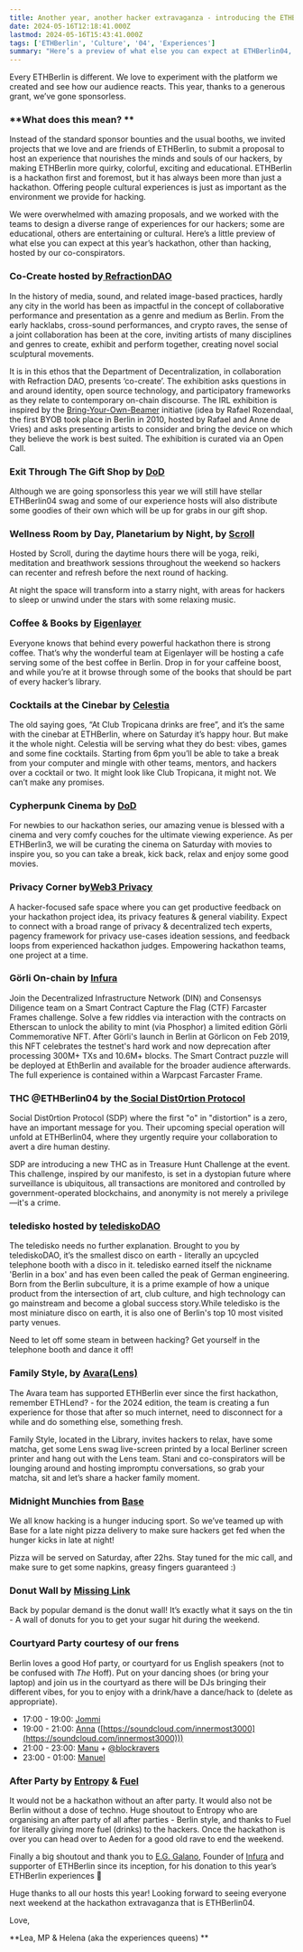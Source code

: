 ```yaml
---
title: Another year, another hacker extravaganza - introducing the ETHBerlin04 experiences
date: 2024-05-16T12:18:41.000Z
lastmod: 2024-05-16T15:43:41.000Z
tags: ['ETHBerlin', 'Culture', '04', 'Experiences']
summary: "Here’s a preview of what else you can expect at ETHBerlin04, other than hacking, hosted by our co-conspirators."
---
```


Every ETHBerlin is different. We love to experiment with the platform we created and see how our audience reacts. This year, thanks to a generous grant, we’ve gone sponsorless. 

### **What does this mean? **

Instead of the standard sponsor bounties and the usual booths, we invited projects that we love and are friends of ETHBerlin, to submit a proposal to host an experience that nourishes the minds and souls of our hackers, by making ETHBerlin more quirky, colorful, exciting and educational. ETHBerlin is a hackathon first and foremost, but it has always been more than just a hackathon. Offering people cultural experiences is just as important as the environment we provide for hacking.   

We were overwhelmed with amazing proposals, and we worked with the teams to design a diverse range of experiences for our hackers; some are educational, others are entertaining or cultural. Here’s a little preview of what else you can expect at this year’s hackathon, other than hacking, hosted by our co-conspirators. 

### Co-Create hosted by[ RefractionDAO](https://www.refractionfestival.com/)

In the history of media, sound, and related image-based practices, hardly any city in the world has been as impactful in the concept of collaborative performance and presentation as a genre and medium as Berlin. From the early hacklabs, cross-sound performances, and crypto raves, the sense of a joint collaboration has been at the core, inviting artists of many disciplines and genres to create, exhibit and perform together, creating novel social sculptural movements.

It is in this ethos that the Department of Decentralization, in collaboration with Refraction DAO, presents ‘co-create’. The exhibition asks questions in and around identity, open source technology, and participatory frameworks as they relate to contemporary on-chain discourse. The IRL exhibition is inspired by the [Bring-Your-Own-Beamer](https://www.byobworldwide.com/) initiative (idea by Rafael Rozendaal, the first BYOB took place in Berlin in 2010, hosted by Rafael and Anne de Vries) and asks presenting artists to consider and bring the device on which they believe the work is best suited. The exhibition is curated via an Open Call.

### Exit Through The Gift Shop by [DoD](https://dod.ngo/)

Although we are going sponsorless this year we will still have stellar ETHBerlin04 swag and some of our experience hosts will also distribute some goodies of their own which will be up for grabs in our gift shop. 

### Wellness Room by Day, Planetarium by Night, by [Scroll](https://scroll.io/)

Hosted by Scroll, during the daytime hours there will be yoga, reiki, meditation and breathwork sessions throughout the weekend so hackers can recenter and refresh before the next round of hacking. 

At night the space will transform into a starry night, with areas for hackers to sleep or unwind under the stars with some relaxing music.

### Coffee & Books by [Eigenlayer](https://www.eigenlayer.xyz/)

Everyone knows that behind every powerful hackathon there is strong coffee. That’s why the wonderful team at Eigenlayer will be hosting a cafe serving some of the best coffee in Berlin. Drop in for your caffeine boost, and while you’re at it browse through some of the books that should be part of every hacker’s library.

### Cocktails at the Cinebar by [Celestia](https://celestia.org/) 

The old saying goes, “At Club Tropicana drinks are free”, and it’s the same with the cinebar at ETHBerlin, where on Saturday it’s happy hour. But make it the whole night. Celestia will be serving what they do best: vibes, games and some fine cocktails. Starting from 6pm you’ll be able to take a break from your computer and mingle with other teams, mentors, and hackers over a cocktail or two. It might look like Club Tropicana, it might not. We can’t make any promises. 

### Cypherpunk Cinema by [DoD](https://dod.ngo/)

For newbies to our hackathon series, our amazing venue is blessed with a cinema and very comfy couches for the ultimate viewing experience. As per ETHBerlin3, we will be curating the cinema on Saturday with movies to inspire you, so you can take a break, kick back, relax and enjoy some good movies. 

### Privacy Corner by[Web3 Privacy](https://github.com/web3privacy/web3privacy?tab=readme-ov-file)

A hacker-focused safe space where you can get productive feedback on your hackathon project idea, its privacy features & general viability. Expect to connect with a broad range of privacy & decentralized tech experts, pagency framework for privacy use-cases ideation sessions, and feedback loops from experienced hackathon judges. Empowering hackathon teams, one project at a time.

### Görli On-chain by [Infura](https://www.infura.io/)

Join the Decentralized Infrastructure Network (DIN) and Consensys Diligence team on a Smart Contract Capture the Flag (CTF) Farcaster Frames challenge. Solve a few riddles via interaction with the contracts on Etherscan to unlock the ability to mint (via Phosphor) a limited edition Görli Commemorative NFT. After Görli's launch in Berlin at Görlicon on Feb 2019, this NFT celebrates the testnet's hard work and now deprecation after processing 300M+ TXs and 10.6M+ blocks. The Smart Contract puzzle will be deployed at EthBerlin and available for the broader audience afterwards. The full experience is contained within a Warpcast Farcaster Frame.

### THC @ETHBerlin04 by the[ Social Dist0rtion Protocol](https://www.dist0rtion.com/)

Social Dist0rtion Protocol (SDP) where the first "o" in "distortion" is a zero, have an important message for you. Their upcoming special operation will unfold at ETHBerlin04, where they urgently require your collaboration to avert a dire human destiny.

SDP are introducing a new THC as in Treasure Hunt Challenge at the event. This challenge, inspired by our manifesto, is set in a dystopian future where surveillance is ubiquitous, all transactions are monitored and controlled by government-operated blockchains, and anonymity is not merely a privilege—it's a crime. 

### teledisko hosted by [telediskoDAO](https://www.teledisko.com/)

The teledisko needs no further explanation. Brought to you by telediskoDAO, it’s the smallest disco on earth - literally an upcycled telephone booth with a disco in it. teledisko earned itself the nickname 'Berlin in a box' and has even been called the peak of German engineering. Born from the Berlin subculture, it is a prime example of how a unique product from the intersection of art, club culture, and high technology can go mainstream and become a global success story.​ While teledisko is the most miniature disco on earth, it is also one of Berlin's top 10 most visited party venues. 

Need to let off some steam in between hacking? Get yourself in the telephone booth and dance it off! 

### Family Style, by [Avara](https://twitter.com/avara)[(Lens)](https://twitter.com/LensProtocol)

The Avara team has supported ETHBerlin ever since the first hackathon, remember ETHLend? - for the 2024 edition, the team is creating a fun experience for those that after so much internet, need to disconnect for a while and do something else, something fresh.

Family Style, located in the Library, invites hackers to relax, have some matcha, get some Lens swag live-screen printed by a local Berliner screen printer and hang out with the Lens team. Stani and co-conspirators will be lounging around and hosting impromptu conversations, so grab your matcha, sit and let’s share a hacker family moment.

### Midnight Munchies from [Base ](https://www.base.org/)

We all know hacking is a hunger inducing sport. So we’ve teamed up with Base for a late night pizza delivery to make sure hackers get fed when the hunger kicks in late at night!

Pizza will be served on Saturday, after 22hs. Stay tuned for the mic call, and make sure to get some napkins, greasy fingers guaranteed :) 

### Donut Wall by [Missing Link](https://missing-link.io/)

Back by popular demand is the donut wall! It’s exactly what it says on the tin - A wall of donuts for you to get your sugar hit during the weekend.

### Courtyard Party courtesy of our frens  

Berlin loves a good Hof party, or courtyard for us English speakers (not to be confused with *The* Hoff). Put on your dancing shoes (or bring your laptop) and join us in the courtyard as there will be DJs bringing their different vibes, for you to enjoy with a drink/have a dance/hack to (delete as appropriate).

- 17:00 - 19:00: [Jommi](https://twitter.com/joakimhi) 
- 19:00 - 21:00: [Anna](https://twitter.com/annmehr) ([https://soundcloud.com/innermost3000](https://soundcloud.com/innermost3000)))
- 21:00 - 23:00: [Manu](https://twitter.com/ManuAlzuru) + [@blockravers](https://twitter.com/blockravers)
- 23:00 - 01:00: [Manuel](https://soundcloud.com/umcharra)

### After Party by [Entropy](https://entropy.xyz/) & [Fuel ](https://fuel.network/)

It would not be a hackathon without an after party. It would also not be Berlin without a dose of techno. Huge shoutout to Entropy who are organising an after party of all after parties - Berlin style, and thanks to Fuel for literally giving more fuel (drinks) to the hackers. Once the hackathon is over you can head over to Aeden for a good old rave to end the weekend. 

Finally a big shoutout and thank you to [E.G. Galano](https://twitter.com/egalano), Founder of [Infura](https://www.infura.io/) and supporter of ETHBerlin since its inception, for his donation to this year’s ETHBerlin experiences 💛

Huge thanks to all our hosts this year! Looking forward to seeing everyone next weekend at the hackathon extravaganza that is ETHBerlin04.

Love, 

**Lea, MP & Helena (aka the experiences queens) **
